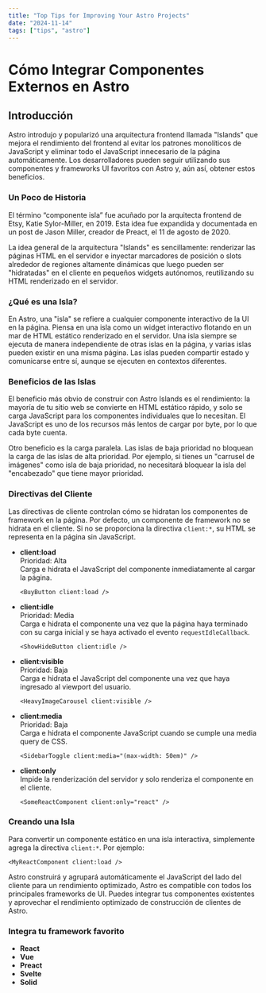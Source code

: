 ```yaml
---
title: "Top Tips for Improving Your Astro Projects"
date: "2024-11-14"
tags: ["tips", "astro"]
---
```


# Cómo Integrar Componentes Externos en Astro

## Introducción

Astro introdujo y popularizó una arquitectura frontend llamada "Islands" que mejora el rendimiento del frontend al evitar los patrones monolíticos de JavaScript y eliminar todo el JavaScript innecesario de la página automáticamente. Los desarrolladores pueden seguir utilizando sus componentes y frameworks UI favoritos con Astro y, aún así, obtener estos beneficios.

### Un Poco de Historia

El término “componente isla” fue acuñado por la arquitecta frontend de Etsy, Katie Sylor-Miller, en 2019. Esta idea fue expandida y documentada en un post de Jason Miller, creador de Preact, el 11 de agosto de 2020.

La idea general de la arquitectura "Islands" es sencillamente: renderizar las páginas HTML en el servidor e inyectar marcadores de posición o slots alrededor de regiones altamente dinámicas que luego pueden ser "hidratadas" en el cliente en pequeños widgets autónomos, reutilizando su HTML renderizado en el servidor.

### ¿Qué es una Isla?

En Astro, una "isla" se refiere a cualquier componente interactivo de la UI en la página. Piensa en una isla como un widget interactivo flotando en un mar de HTML estático renderizado en el servidor. Una isla siempre se ejecuta de manera independiente de otras islas en la página, y varias islas pueden existir en una misma página. Las islas pueden compartir estado y comunicarse entre sí, aunque se ejecuten en contextos diferentes.

### Beneficios de las Islas

El beneficio más obvio de construir con Astro Islands es el rendimiento: la mayoría de tu sitio web se convierte en HTML estático rápido, y solo se carga JavaScript para los componentes individuales que lo necesitan. El JavaScript es uno de los recursos más lentos de cargar por byte, por lo que cada byte cuenta.

Otro beneficio es la carga paralela. Las islas de baja prioridad no bloquean la carga de las islas de alta prioridad. Por ejemplo, si tienes un "carrusel de imágenes" como isla de baja prioridad, no necesitará bloquear la isla del "encabezado" que tiene mayor prioridad.

### Directivas del Cliente

Las directivas de cliente controlan cómo se hidratan los componentes de framework en la página. Por defecto, un componente de framework no se hidrata en el cliente. Si no se proporciona la directiva `client:*`, su HTML se representa en la página sin JavaScript.

- **client:load**  
  Prioridad: Alta  
  Carga e hidrata el JavaScript del componente inmediatamente al cargar la página.

  ```
  <BuyButton client:load />
  ```

- **client:idle**  
  Prioridad: Media  
  Carga e hidrata el componente una vez que la página haya terminado con su carga inicial y se haya activado el evento `requestIdleCallback`.

  ```
  <ShowHideButton client:idle />
  ```

- **client:visible**  
  Prioridad: Baja  
  Carga e hidrata el JavaScript del componente una vez que haya ingresado al viewport del usuario.

  ```
  <HeavyImageCarousel client:visible />
  ```

- **client:media**  
  Prioridad: Baja  
  Carga e hidrata el componente JavaScript cuando se cumple una media query de CSS.

  ```
  <SidebarToggle client:media="(max-width: 50em)" />
  ```

- **client:only**  
  Impide la renderización del servidor y solo renderiza el componente en el cliente. 

  ```
  <SomeReactComponent client:only="react" />
  ```

### Creando una Isla

Para convertir un componente estático en una isla interactiva, simplemente agrega la directiva `client:*`. Por ejemplo:

```
<MyReactComponent client:load />
```

Astro construirá y agrupará automáticamente el JavaScript del lado del cliente para un rendimiento optimizado, Astro es compatible con todos los principales frameworks de UI. Puedes integrar tus componentes existentes y aprovechar el rendimiento optimizado de construcción de clientes de Astro.

### Integra tu framework favorito

- **React**
- **Vue**
- **Preact**
- **Svelte**
- **Solid**

